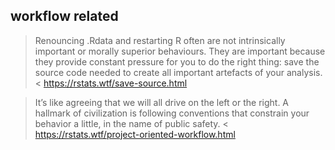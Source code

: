 ## workflow related

> 
  Renouncing .Rdata and restarting R often are not intrinsically important 
  or morally superior behaviours. 
  They are important because they provide constant pressure for you 
  to do the right thing: 
  save the source code needed to create all important artefacts of your analysis.
<
<https://rstats.wtf/save-source.html>

>
  It’s like agreeing that we will all drive on the left or the right. 
  A hallmark of civilization is following conventions 
  that constrain your behavior a little, in the name of public safety.
<
<https://rstats.wtf/project-oriented-workflow.html>
